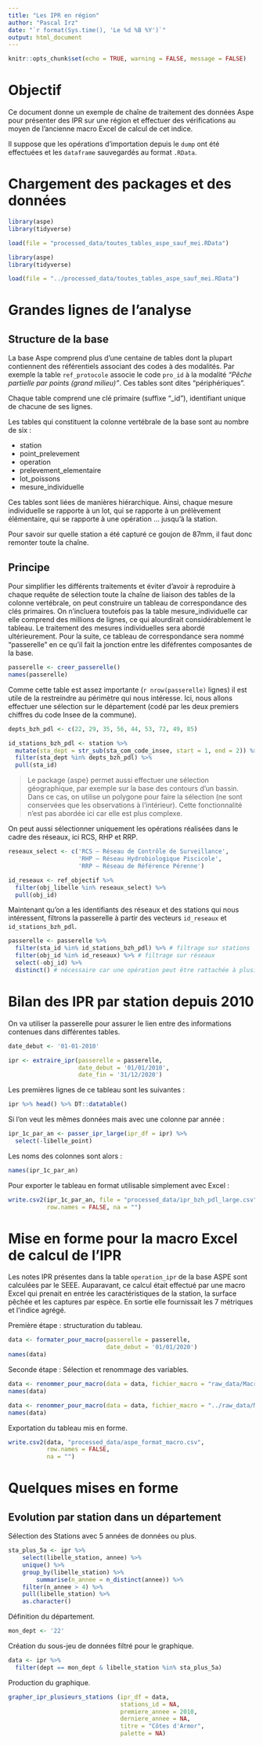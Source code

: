 ```yaml
---
title: "Les IPR en région"
author: "Pascal Irz"
date: "`r format(Sys.time(), 'Le %d %B %Y')`"
output: html_document
---
```


```r
knitr::opts_chunk$set(echo = TRUE, warning = FALSE, message = FALSE)
```

# Objectif

Ce document donne un exemple de chaîne de traitement des données Aspe pour présenter des IPR sur une région et effectuer des vérifications au moyen de l'ancienne macro Excel de calcul de cet indice.

Il suppose que les opérations d'importation depuis le `dump` ont été effectuées et les `dataframe` sauvegardés au format `.RData`.

# Chargement des packages et des données

```r
library(aspe)
library(tidyverse)

load(file = "processed_data/toutes_tables_aspe_sauf_mei.RData")
```

```r
library(aspe)
library(tidyverse)

load(file = "../processed_data/toutes_tables_aspe_sauf_mei.RData")
```

# Grandes lignes de l'analyse

## Structure de la base

La base Aspe comprend plus d'une centaine de tables dont la plupart contiennent des référentiels associant des codes à des modalités. Par exemple la table `ref_protocole` associe le code `pro_id` à la modalité *"Pêche partielle par points (grand milieu)"*. Ces tables sont dites "périphériques".

Chaque table comprend une clé primaire (suffixe "_id"), identifiant unique de chacune de ses lignes.

Les tables qui constituent la colonne vertébrale de la base sont au nombre de six :

- station
- point_prelevement
- operation
- prelevement_elementaire
- lot_poissons
- mesure_individuelle

Ces tables sont liées de manières hiérarchique. Ainsi, chaque mesure individuelle se rapporte à un lot, qui se rapporte à un prélèvement élémentaire, qui se rapporte à une opération ... jusqu'à la station.

Pour savoir sur quelle station a été capturé ce goujon de 87mm, il faut donc remonter toute la chaîne.

## Principe

Pour simplifier les différents traitements et éviter d'avoir à reproduire à chaque requête de sélection toute la chaîne de liaison des tables de la colonne vertébrale, on peut construire un tableau de correspondance des clés primaires. On n'incluera toutefois pas la table mesure_individuelle car elle comprend des millions de lignes, ce qui alourdirait considérablement le tableau. Le traitement des mesures individuelles sera abordé ultérieurement. Pour la suite, ce tableau de correspondance sera nommé "passerelle" en ce qu'il fait la jonction entre les diféfrentes composantes de la base.


```r
passerelle <- creer_passerelle()
names(passerelle)
```

Comme cette table est assez importante (`r nrow(passerelle)` lignes) il est utile de la restreindre au périmètre qui nous intéresse. Ici, nous allons effectuer une sélection sur le département (codé par les deux premiers chiffres du code Insee de la commune).


```r
depts_bzh_pdl <- c(22, 29, 35, 56, 44, 53, 72, 49, 85)

id_stations_bzh_pdl <- station %>%
  mutate(sta_dept = str_sub(sta_com_code_insee, start = 1, end = 2)) %>%
  filter(sta_dept %in% depts_bzh_pdl) %>%
  pull(sta_id)
```

>Le package {aspe} permet aussi effectuer une sélection géographique, par exemple sur la base des contours d'un bassin. Dans ce cas, on utilise un polygone pour faire la sélection (ne sont conservées que les observations à l'intérieur). Cette fonctionnalité n'est pas abordée ici car elle est plus complexe.

On peut aussi sélectionner uniquement les opérations réalisées dans le cadre des réseaux, ici RCS, RHP et RRP.

```r
reseaux_select <- c('RCS – Réseau de Contrôle de Surveillance',
                    'RHP – Réseau Hydrobiologique Piscicole',
                    'RRP – Réseau de Référence Pérenne')

id_reseaux <- ref_objectif %>%
  filter(obj_libelle %in% reseaux_select) %>%
  pull(obj_id)
```


Maintenant qu'on a les identifiants des réseaux et des stations qui nous intéressent, filtrons la passerelle à partir des vecteurs `id_reseaux` et `id_stations_bzh_pdl`.

```r
passerelle <- passerelle %>%
  filter(sta_id %in% id_stations_bzh_pdl) %>% # filtrage sur stations
  filter(obj_id %in% id_reseaux) %>% # filtrage sur réseaux
  select(-obj_id) %>%
  distinct() # nécessaire car une opération peut être rattachée à plusieurs réseaux
```

# Bilan des IPR par station depuis 2010

On va utiliser la passerelle pour assurer le lien entre des informations contenues dans différentes tables.

```r
date_debut <- '01-01-2010'

ipr <- extraire_ipr(passerelle = passerelle,
                    date_debut = '01/01/2010',
                    date_fin = '31/12/2020')
```

Les premières lignes de ce tableau sont les suivantes :

```r
ipr %>% head() %>% DT::datatable()
```

Si l'on veut les mêmes données mais avec une colonne par année :

```r
ipr_1c_par_an <- passer_ipr_large(ipr_df = ipr) %>% 
  select(-libelle_point)
```

Les noms des colonnes sont alors :

```r
names(ipr_1c_par_an)
```


Pour exporter le tableau en format utilisable simplement avec Excel :

```r
write.csv2(ipr_1c_par_an, file = "processed_data/ipr_bzh_pdl_large.csv",
           row.names = FALSE, na = "")
```

# Mise en forme pour la macro Excel de calcul de l'IPR

Les notes IPR présentes dans la table `operation_ipr` de la base ASPE sont calculées par le SEEE. Auparavant, ce calcul était effectué par une macro Excel qui prenait en entrée les caractéristiques de la station, la surface pêchée et les captures par espèce. En sortie elle fournissait les 7 métriques et l'indice agrégé.

Première étape : structuration du tableau.

```r
data <- formater_pour_macro(passerelle = passerelle,
                            date_debut = '01/01/2020')
names(data)
```

Seconde étape : Sélection et renommage des variables.

```r
data <- renommer_pour_macro(data = data, fichier_macro = "raw_data/MacroIPR_Sortie.xlsx")
names(data)
```

```r
data <- renommer_pour_macro(data = data, fichier_macro = "../raw_data/MacroIPR_Sortie.xlsx")
names(data)
```

Exportation du tableau mis en forme.

```r
write.csv2(data, "processed_data/aspe_format_macro.csv",
           row.names = FALSE,
           na = "")

```

# Quelques mises en forme

## Evolution par station dans un département

Sélection des Stations avec 5 années de données ou plus.

```r
sta_plus_5a <- ipr %>% 
    select(libelle_station, annee) %>% 
    unique() %>% 
    group_by(libelle_station) %>% 
        summarise(n_annee = n_distinct(annee)) %>% 
    filter(n_annee > 4) %>% 
    pull(libelle_station) %>% 
    as.character()
```

Définition du département.

```r
mon_dept <- '22'
```

Création du sous-jeu de données filtré pour le graphique.

```r
data <- ipr %>%
  filter(dept == mon_dept & libelle_station %in% sta_plus_5a)
```

Production du graphique.

```r
grapher_ipr_plusieurs_stations (ipr_df = data,
                                stations_id = NA,
                                premiere_annee = 2010,
                                derniere_annee = NA,
                                titre = "Côtes d'Armor",
                                palette = NA)
```







  
  
